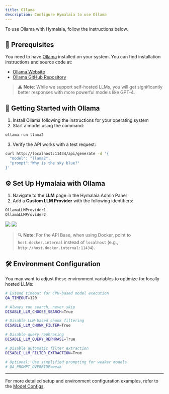```yaml
---
title: Ollama
description: Configure Hymalaia to use Ollama
---
```


To use Ollama with Hymalaia, follow the instructions below.

## 🧾 Prerequisites

You need to have [Ollama](https://ollama.ai/) installed on your system. You can find installation instructions and source code at:
- [Ollama Website](https://ollama.ai/)
- [Ollama GitHub Repository](https://github.com/jmorganca/ollama)

> ⚠️ **Note**: While we support self-hosted LLMs, you will get significantly better responses with more powerful models like GPT-4.

## 🚀 Getting Started with Ollama

1. Install Ollama following the instructions for your operating system
2. Start a model using the command:
```bash
ollama run llama2
```
3. Verify the API works with a test request:
```bash
curl http://localhost:11434/api/generate -d '{
  "model": "llama2",
  "prompt":"Why is the sky blue?"
}'
```

## ⚙️ Set Up Hymalaia with Ollama

1. Navigate to the **LLM** page in the Hymalaia Admin Panel
2. Add a **Custom LLM Provider** with the following identifiers:

```bash
OllamaLLMProvider1
OllamaLLMProvider2
```
  <img src="/images/ollama1.png" className="rounded-xl shadow-md" />
  <img src="/images/ollama2.png" className="rounded-xl shadow-md" />

> 🔍 **Note**: For the API Base, when using Docker, point to `host.docker.internal` instead of `localhost` (e.g., `http://host.docker.internal:11434`).

## 🛠️ Environment Configuration

You may want to adjust these environment variables to optimize for locally hosted LLMs:

```bash
# Extend timeout for CPU-based model execution
QA_TIMEOUT=120

# Always run search, never skip
DISABLE_LLM_CHOOSE_SEARCH=True

# Disable LLM-based chunk filtering
DISABLE_LLM_CHUNK_FILTER=True

# Disable query rephrasing
DISABLE_LLM_QUERY_REPHRASE=True

# Disable automatic filter extraction
DISABLE_LLM_FILTER_EXTRACTION=True

# Optional: Use simplified prompting for weaker models
# QA_PROMPT_OVERRIDE=weak
```

---

For more detailed setup and environment configuration examples, refer to the [Model Configs](../model_configs).

